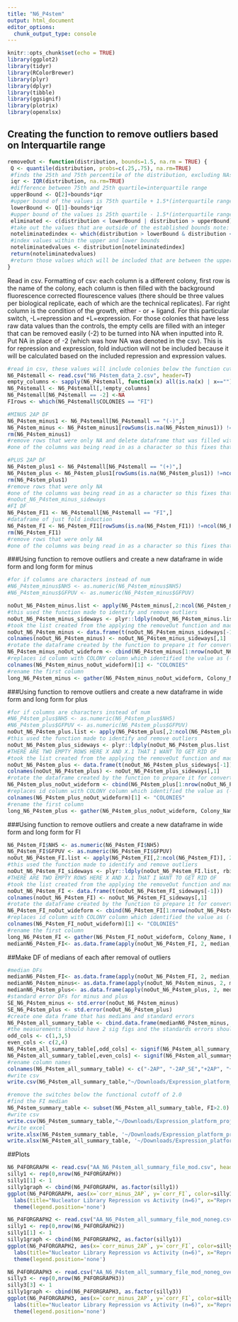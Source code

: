 ```yaml
---
title: "N6_P4stem"
output: html_document
editor_options: 
  chunk_output_type: console
---
```

```r
knitr::opts_chunk$set(echo = TRUE)
library(ggplot2)
library(tidyr)
library(RColorBrewer)
library(plyr)
library(dplyr)
library(tibble)
library(ggsignif)
library(plotrix)
library(openxlsx)
```

## Creating the function to remove outliers based on Interquartile range
```r
removeOut <- function(distribution, bounds=1.5, na.rm = TRUE) {
 Q <- quantile(distribution, probs=c(.25,.75), na.rm=TRUE) 
 #finds the 25th and 75th percentile of the distribution, excluding NAs
 iqr <- IQR(distribution, na.rm=TRUE)
 #difference between 75th and 25th quartile=interquartile range
 upperBound <- Q[2]+bounds*iqr
 #upper bound of the values is 75th quartile + 1.5*(interquartile range) note: that 1.5 can be vaired by changing bound
 lowerBound <- Q[1]-bounds*iqr
 #upper bound of the values is 25th quartile - 1.5*(interquartile range)
 eliminated <- c(distribution < lowerBound | distribution > upperBound)
 #take out the values that are outside of the established bounds note: that 1.5 can be vaired by changing bound
 noteliminatedindex <- which(distribution > lowerBound & distribution < upperBound)
 #index values within the upper and lower bounds
 noteliminatedvalues <- distribution[noteliminatedindex]
 return(noteliminatedvalues)
 #return those values which will be included that are between the upper and lower bounds 
}
```

Read in csv.
Formatting of csv: each column is a different colony, first row is the name of the colony, each column is then filled with the background fluorescence corrected flourescence values (there should be three values per biological replicate, each of which are the technical replicates). Far right column is the condition of the growth, either - or + ligand. For this particular switch, -L=repression and +L=expression. For those colonies that have less raw data values than the controls, the empty cells are filled with an integer that can be removed easily (-2) to be turned into NA when inputted into R. 
Put NA in place of -2 (which was how NA was denoted in the csv).
This is for repression and expression, fold induction will not be included because it will be calculated based on the included repression and expression values.
```r
#read in csv, these values will include colonies below the function cut off which has been defined here as 2.0
N6_P4stemall <- read.csv("N6_P4stem_data_2.csv", header=T)
empty_columns <- sapply(N6_P4stemall, function(x) all(is.na(x) | x==""))
N6_P4stemall <- N6_P4stemall[,!empty_columns]
N6_P4stemall[N6_P4stemall == -2] <-NA
FIrows <- which(N6_P4stemall$COLONIES == "FI")

#MINUS 2AP DF
N6_P4stem_minus1 <- N6_P4stemall[N6_P4stemall == "(-)",]
N6_P4stem_minus <- N6_P4stem_minus1[rowSums(is.na(N6_P4stem_minus1)) !=ncol(N6_P4stem_minus1),]
rm(N6_P4stem_minus1)
#remove rows that were only NA and delete dataframe that was filled with NA only columns
#one of the columns was being read in as a character so this fixes that one

#PLUS 2AP DF
N6_P4stem_plus1 <- N6_P4stemall[N6_P4stemall == "(+)",]
N6_P4stem_plus <- N6_P4stem_plus1[rowSums(is.na(N6_P4stem_plus1)) !=ncol(N6_P4stem_plus1),]
rm(N6_P4stem_plus1)
#remove rows that were only NA 
#one of the columns was being read in as a character so this fixes that one
#noOut_N6_P4stem_minus_sideways 
#FI DF
N6_P4stem_FI1 <- N6_P4stemall[N6_P4stemall == "FI",]
#dataframe of just fold induction
N6_P4stem_FI <- N6_P4stem_FI1[rowSums(is.na(N6_P4stem_FI1)) !=ncol(N6_P4stem_FI1),]
rm(N6_P4stem_FI1)
#remove rows that were only NA 
#one of the columns was being read in as a character so this fixes that one

```

###Using function to remove outliers and create a new dataframe in wide form and long form for minus
```r
#for if columns are characters instead of num
#N6_P4stem_minus$NH5 <- as.numeric(N6_P4stem_minus$NH5)
#N6_P4stem_minus$GFPUV <- as.numeric(N6_P4stem_minus$GFPUV)

noOut_N6_P4stem_minus.list <- apply(N6_P4stem_minus[,2:ncol(N6_P4stem_minus)], 2, removeOut, na.rm=TRUE)
#this used the function made to identify and remove outliers 
noOut_N6_P4stem_minus_sideways <- plyr::ldply(noOut_N6_P4stem_minus.list, rbind)
#took the list created from the applying the removeOut function and made it into a dataframe 
noOut_N6_P4stem_minus <- data.frame(t(noOut_N6_P4stem_minus_sideways[-1]))
colnames(noOut_N6_P4stem_minus) <- noOut_N6_P4stem_minus_sideways[,1]
#rotate the dataframe created by the function to prepare it for converting to long form 
N6_P4stem_minus_noOut_wideform <- cbind(N6_P4stem_minus[1:nrow(noOut_N6_P4stem_minus),1], noOut_N6_P4stem_minus[,1:ncol(noOut_N6_P4stem_minus)])
#replaces id column with COLONY column which identified the value as (-) or (+)
colnames(N6_P4stem_minus_noOut_wideform)[1] <- "COLONIES"
#rename the first column 
long_N6_P4stem_minus <- gather(N6_P4stem_minus_noOut_wideform, Colony_Name, Fluorescence, -COLONIES)
```

###Using function to remove outliers and create a new dataframe in wide form and long form for plus
```r
#for if columns are characters instead of num
#N6_P4stem_plus$NH5 <- as.numeric(N6_P4stem_plus$NH5)
#N6_P4stem_plus$GFPUV <- as.numeric(N6_P4stem_plus$GFPUV)
noOut_N6_P4stem_plus.list <- apply(N6_P4stem_plus[,2:ncol(N6_P4stem_plus)], 2, removeOut, na.rm=TRUE)
#this used the function made to identify and remove outliers 
noOut_N6_P4stem_plus_sideways <- plyr::ldply(noOut_N6_P4stem_plus.list, rbind)
#THERE ARE TWO EMPTY ROWS HERE X AND X.1 THAT I WANT TO GET RID OF 
#took the list created from the applying the removeOut function and made it into a dataframe 
noOut_N6_P4stem_plus <- data.frame(t(noOut_N6_P4stem_plus_sideways[-1]))
colnames(noOut_N6_P4stem_plus) <- noOut_N6_P4stem_plus_sideways[,1]
#rotate the dataframe created by the function to prepare it for converting to long form 
N6_P4stem_plus_noOut_wideform <- cbind(N6_P4stem_plus[1:nrow(noOut_N6_P4stem_plus),1], noOut_N6_P4stem_plus[,1:ncol(noOut_N6_P4stem_plus)])
#replaces id column with COLONY column which identified the value as (-) or (+)
colnames(N6_P4stem_plus_noOut_wideform)[1] <- "COLONIES"
#rename the first column 
long_N6_P4stem_plus <- gather(N6_P4stem_plus_noOut_wideform, Colony_Name, Fluorescence, -COLONIES)
```

###Using function to remove outliers and create a new dataframe in wide form and long form for FI
```r
N6_P4stem_FI$NH5 <- as.numeric(N6_P4stem_FI$NH5)
N6_P4stem_FI$GFPUV <- as.numeric(N6_P4stem_FI$GFPUV)
noOut_N6_P4stem_FI.list <- apply(N6_P4stem_FI[,2:ncol(N6_P4stem_FI)], 2, removeOut, na.rm=TRUE)
#this used the function made to identify and remove outliers 
noOut_N6_P4stem_FI_sideways <- plyr::ldply(noOut_N6_P4stem_FI.list, rbind)
#THERE ARE TWO EMPTY ROWS HERE X AND X.1 THAT I WANT TO GET RID OF 
#took the list created from the applying the removeOut function and made it into a dataframe 
noOut_N6_P4stem_FI <- data.frame(t(noOut_N6_P4stem_FI_sideways[-1]))
colnames(noOut_N6_P4stem_FI) <- noOut_N6_P4stem_FI_sideways[,1]
#rotate the dataframe created by the function to prepare it for converting to long form 
N6_P4stem_FI_noOut_wideform <- cbind(N6_P4stem_FI[1:nrow(noOut_N6_P4stem_FI),1], noOut_N6_P4stem_FI[,1:ncol(noOut_N6_P4stem_FI)])
#replaces id column with COLONY column which identified the value as (-) or (+)
colnames(N6_P4stem_FI_noOut_wideform)[1] <- "COLONIES"
#rename the first column 
long_N6_P4stem_FI <- gather(N6_P4stem_FI_noOut_wideform, Colony_Name, Fluorescence, -COLONIES)
medianN6_P4stem_FI<- as.data.frame(apply(noOut_N6_P4stem_FI, 2, median, na.rm=TRUE))
```

##Make DF of medians of each after removal of outliers 
```r
#median DFs
medianN6_P4stem_FI<- as.data.frame(apply(noOut_N6_P4stem_FI, 2, median, na.rm=TRUE))
medianN6_P4stem_minus<- as.data.frame(apply(noOut_N6_P4stem_minus, 2, median, na.rm=TRUE))
medianN6_P4stem_plus<- as.data.frame(apply(noOut_N6_P4stem_plus, 2, median, na.rm=TRUE))
#standard error DFs for minus and plus
SE_N6_P4stem_minus <- std.error(noOut_N6_P4stem_minus)
SE_N6_P4stem_plus <- std.error(noOut_N6_P4stem_plus)
#create one data frame that has medians and standard errors
N6_P4stem_all_summary_table <- cbind.data.frame(medianN6_P4stem_minus, SE_N6_P4stem_minus, medianN6_P4stem_plus, SE_N6_P4stem_plus, medianN6_P4stem_FI)
#the measurements should have 2 sig figs and the standards errors should have 1 sig fig
odd_cols <- c(1,3,5)
even_cols <- c(2,4)
N6_P4stem_all_summary_table[,odd_cols] <- signif(N6_P4stem_all_summary_table[,odd_cols],2)
N6_P4stem_all_summary_table[,even_cols] <- signif(N6_P4stem_all_summary_table[,even_cols],1)
#rename column names
colnames(N6_P4stem_all_summary_table) <- c("-2AP", "-2AP_SE","+2AP", "+2AP_SE", "FI")
#write csv
write.csv(N6_P4stem_all_summary_table,"~/Downloads/Expression_platform_project/expression_platform_files/N6_P4stem_all_summary_file.csv", row.names = TRUE)

#remove the switches below the functional cutoff of 2.0
#find the FI median
N6_P4stem_summary_table <- subset(N6_P4stem_all_summary_table, FI>2.0)
#write csv
write.csv(N6_P4stem_summary_table,"~/Downloads/Expression_platform_project/expression_platform_files/N6_P4stem_summary_file.csv", row.names = TRUE)
#write excel
write.xlsx(N6_P4stem_summary_table, '~/Downloads/Expression_platform_project/expression_platform_files/N6_P4stem_summary_file.xlsx', rowNames = TRUE)
write.xlsx(N6_P4stem_all_summary_table, '~/Downloads/Expression_platform_project/expression_platform_files/N6_P4stem_all_summary_file.xlsx', rowNames = TRUE)
```

##Plots
```r
N6_P4FORGRAPH <- read.csv("AA_N6_P4stem_all_summary_file_mod.csv", header=T)
silly1 <- rep(0,nrow(N6_P4FORGRAPH))
silly1[1] <- 1
silly1graph <- cbind(N6_P4FORGRAPH, as.factor(silly1))
ggplot(N6_P4FORGRAPH, aes(x=`corr_minus_2AP`, y=`corr_FI`, color=silly1)) + geom_point()+
  labs(title="Nucleator Library Repression vs Activity (n=6)", x="Repression", y="Fold Induction")+
  theme(legend.position='none')

N6_P4FORGRAPH2 <- read.csv("AA_N6_P4stem_all_summary_file_mod_noneg.csv", header=T)
silly1 <- rep(0,nrow(N6_P4FORGRAPH2))
silly1[1] <- 1
silly1graph <- cbind(N6_P4FORGRAPH2, as.factor(silly1))
ggplot(N6_P4FORGRAPH2, aes(x=`corr_minus_2AP`, y=`corr_FI`, color=silly1)) + geom_point()+
  labs(title="Nucleator Library Repression vs Activity (n=6)", x="Repression", y="Fold Induction")+
  theme(legend.position='none')

N6_P4FORGRAPH3 <- read.csv("AA_N6_P4stem_all_summary_file_mod_noneg_over2.csv", header=T)
silly3 <- rep(0,nrow(N6_P4FORGRAPH3))
silly3[3] <- 1
silly1graph <- cbind(N6_P4FORGRAPH3, as.factor(silly3))
ggplot(N6_P4FORGRAPH3, aes(x=`corr_minus_2AP`, y=`corr_FI`, color=silly3)) + geom_point()+
  labs(title="Nucleator Library Repression vs Activity (n=6)", x="Repression", y="Fold Induction")+
  theme(legend.position='none')
```
